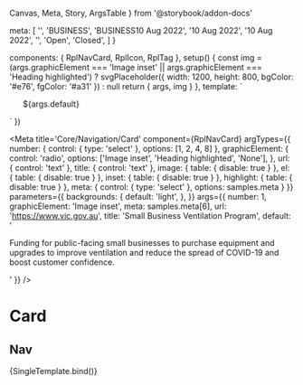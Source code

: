   Canvas,
  Meta,
  Story,
  ArgsTable
} from '@storybook/addon-docs'

  meta: [
    '',
    '<span class="rpl-card__topic">BUSINESS</span>',
    '<span class="rpl-card__topic">BUSINESS</span><span>10 Aug 2022</span>',
    '<span>10 Aug 2022</span>',
    '<RplTag variant="neutral" label="Event"></RplTag><span>10 Aug 2022</span>',
    '<RplTag variant="neutral" label="Grant"></RplTag>',
    '<RplTag variant="neutral" label="Grant"></RplTag><RplIcon class="rpl-icon--colour-success" name="icon-check-circle-filled"></RplIcon><span>Open</span>',
    '<RplTag variant="neutral" label="Grant"></RplTag><RplIcon class="rpl-icon--colour-error" name="icon-cancel-circle-filled"></RplIcon><span>Closed</span>',
  ]
}

  components: { RplNavCard, RplIcon, RplTag },
  setup() {
    const img = (args.graphicElement === 'Image inset' || args.graphicElement === 'Heading highlighted')
      ? svgPlaceholder({ width: 1200, height: 800, bgColor: '#e76', fgColor: '#a31' }) : null
    return { args, img }
  },
  template: `
  <ul class="rpl-storybook__page rpl-grid">
    <RplNavCard
      v-for="(item, index) of args.number"
      :key="index"
      el="li"
      v-bind="args"
      class="rpl-col-12"
      :class="args.graphicElement === 'Image inset' ? 'rpl-card--inset' : null"
      :image="img"
      :highlight="args.graphicElement === 'Heading highlighted'"
      :inset="args.graphicElement === 'Image inset'"
    >
      <template #meta>
        ${args.meta}
      </template>
      ${args.default}
    </RplNavCard>
  </ul>
  `
})

<Meta
  title='Core/Navigation/Card'
  component={RplNavCard}
  argTypes={{
    number: {
      control: { type: 'select' },
      options: [1, 2, 4, 8]
    },
    graphicElement: {
      control: 'radio',
      options: ['Image inset', 'Heading highlighted', 'None'],
    },
    url: {
      control: 'text'
    },
    title: {
      control: 'text'
    },
    image: {
      table: {
        disable: true
      }
    },
    el: {
      table: {
        disable: true
      }
    },
    inset: {
      table: {
        disable: true
      }
    },
    highlight: {
      table: {
        disable: true
      }
    },
    meta: {
      control: { type: 'select' },
      options: samples.meta
    }
  }}
  parameters={{
    backgrounds: {
      default: 'light',
    },
  }}
  args={{
    number: 1,
    graphicElement: 'Image inset',
    meta: samples.meta[6],
    url: 'https://www.vic.gov.au',
    title: 'Small Business Ventilation Program',
    default: '<p>Funding for public-facing small businesses to purchase equipment and upgrades to improve ventilation and reduce the spread of COVID-19 and boost customer confidence.</p>'
  }}
/>

# Card

<ArgsTable of={RplNavCard} />

## Nav

<Canvas>
  <Story
    name='Nav'
    play={a11yStoryCheck}
  >
    {SingleTemplate.bind()}
  </Story>
</Canvas>
